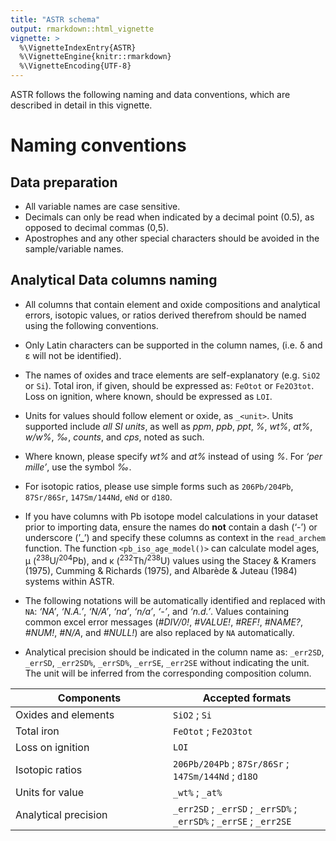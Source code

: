 ```yaml
---
title: "ASTR schema"
output: rmarkdown::html_vignette
vignette: >
  %\VignetteIndexEntry{ASTR}
  %\VignetteEngine{knitr::rmarkdown}
  %\VignetteEncoding{UTF-8}
---
```



ASTR follows the following naming and data conventions, which are described in detail in this vignette.

# Naming conventions
## Data preparation 

- All variable names are case sensitive.
- Decimals can only be read when indicated by a decimal point (0.5), as opposed to decimal commas (0,5). 
- Apostrophes and any other special characters should be avoided in the sample/variable names.

## Analytical Data columns naming

- All columns that contain element and oxide compositions and analytical errors, isotopic values, or ratios derived therefrom should be named using the following conventions.  

- Only Latin characters can be supported in the column names, (i.e. δ and ε will not be identified). 

- The names of oxides and trace elements are self-explanatory (e.g. `SiO2` or `Si`). Total iron, if given, should be expressed as: `FeOtot` or `Fe2O3tot`. Loss on ignition, where known,  should be expressed as `LOI`.

- Units for values should follow element or oxide, as `_<unit>`. Units supported include *all SI units*, as well as *ppm*, *ppb*, *ppt*, *%*, *wt%*, *at%*, *w/w%*, *‰*, *counts*, and *cps*, noted as such.

- Where known, please specify *wt%* and *at%* instead of using *%*.  For *‘per mille’*, use the symbol *‰*. 

- For isotopic ratios, please use simple forms such as `206Pb/204Pb`, `87Sr/86Sr`, `147Sm/144Nd`, `eNd` or `d18O`.

- If you have columns with Pb isotope model calculations in your dataset prior to importing data, ensure the names do **not** contain a dash (‘-’) or underscore (‘_’) and specify these columns as context in the `read_archem` function. The function `<pb_iso_age_model()>` can calculate model ages, µ (^238^U/^204^Pb), and κ (^232^Th/^238^U) values using the Stacey & Kramers (1975), Cumming & Richards (1975), and Albarède & Juteau (1984) systems within ASTR.

- The following notations will be automatically identified and replaced with `NA`:
 *‘NA’*, *‘N.A.’*, *‘N/A’*, *‘na’*, *‘n/a’*, *‘-’*, and *‘n.d.’*. Values containing common excel error messages (*#DIV/0!*, *#VALUE!*, *#REF!*, *#NAME?*, *#NUM!*, *#N/A*, and *#NULL!*) are also replaced by `NA` automatically.

- Analytical precision should be indicated in the column name as: `_err2SD`, `_errSD`, `_err2SD%`, `_errSD%`, `_errSE`, `_err2SE` without indicating the unit. The unit will be inferred from the corresponding composition column. 


| Components  |   Accepted formats        |
| ------------- | ------------- |
| Oxides and elements | `SiO2` ; `Si` |
| Total iron  | `FeOtot` ; `Fe2O3tot` |
| Loss on ignition | `LOI` | 
| Isotopic ratios |`206Pb/204Pb` ; `87Sr/86Sr` ; `147Sm/144Nd` ;  `d18O`| 
| Units for value  | `_wt%` ;  `_at%` | 
| Analytical precision | `_err2SD` ; `_errSD` ; `_errSD%` ; `_errSD%` ; `_errSE` ;  `_err2SE`| 




